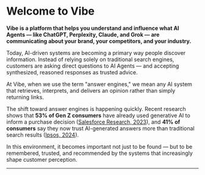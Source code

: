 # Welcome to Vibe

**Vibe is a platform that helps you understand and influence what AI Agents — like ChatGPT, Perplexity, Claude, and Grok — are communicating about your brand, your competitors, and your industry.**

Today, AI-driven systems are becoming a primary way people discover information. Instead of relying solely on traditional search engines, customers are asking direct questions to AI Agents — and accepting synthesized, reasoned responses as trusted advice.

At Vibe, when we use the term "answer engines," we mean any AI system that retrieves, interprets, and delivers an opinion rather than simply returning links.

The shift toward answer engines is happening quickly. Recent research shows that **53% of Gen Z consumers** have already used generative AI to inform a purchase decision ([Salesforce Research, 2023](https://www.salesforce.com/news/stories/state-of-the-connected-customer-6th-edition/)), and **41% of consumers** say they now trust AI-generated answers more than traditional search results ([Ipsos, 2024](https://www.ipsos.com/en-us/news-polls/Ai-Trust-Barometer-2024)).

In this environment, it becomes important not just to be found — but to be remembered, trusted, and recommended by the systems that increasingly shape customer perception.

---